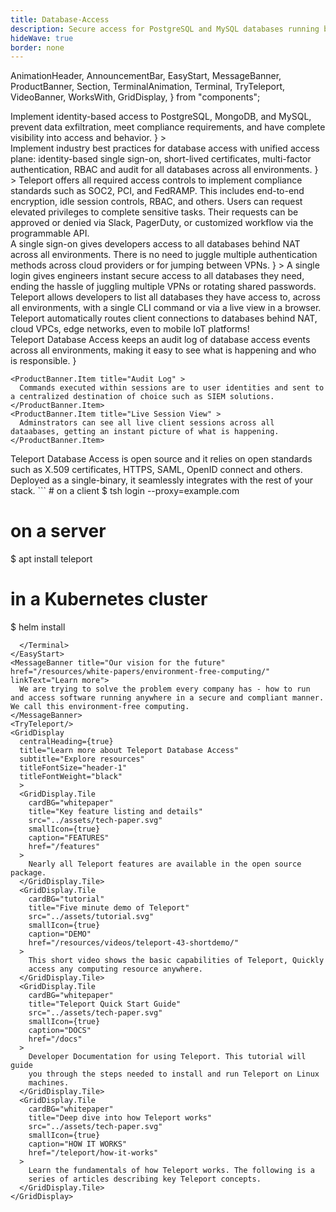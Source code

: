 ```yaml
---
title: Database-Access
description: Secure access for PostgreSQL and MySQL databases running behind NAT.
hideWave: true
border: none
---
```


  AnimationHeader,
  AnnouncementBar,
  EasyStart,
  MessageBanner,
  ProductBanner,
  Section,
  TerminalAnimation,
  Terminal,
  TryTeleport,
  VideoBanner,
  WorksWith,
  GridDisplay,
} from "components";

<Section bg="grayWave">
  <AnimationHeader
    title="Teleport Database Access"
    subtitle="Teleport Access Plane"
    animation="terminal"
    terminalText="database"
    description={
      <>
        Implement identity-based access to PostgreSQL, MongoDB, and MySQL, prevent data exfiltration, meet compliance requirements, and have complete visibility into access and behavior.
      </>
    }
  >
  <TerminalAnimation text="database"/>
  </AnimationHeader>
  <AnnouncementBar />
</Section>
<Section bg="wavelight">
  <ProductBanner
    imgPosition="right"
    title="Secure your databases & meet compliance requirements"
    subtitle="For DevSecOps"
    src="../assets/server-access.png"
    alt="a diagram of server architecture"
    description={
      <>
        Implement industry best practices for database access with unified access plane: identity-based single sign-on, short-lived certificates, multi-factor authentication, RBAC and audit for all databases across all environments.
      </>
      }
  >
    <ProductBanner.Item title="Access Controls" >
      Teleport offers all required access controls to implement compliance standards such as SOC2, PCI, and FedRAMP. This includes end-to-end encryption, idle session controls, RBAC, and others.
    </ProductBanner.Item>
    <ProductBanner.Item title="Access Workflows" >
      Users can request elevated privileges to complete sensitive tasks. Their requests can be approved or denied via Slack, PagerDuty, or customized workflow via the programmable API.
    </ProductBanner.Item>
    
  </ProductBanner>
</Section>
<Section bg="grayWave">
  <ProductBanner
    imgPosition="left"
    title="Access that doesn't get in the way"
    subtitle="For Developers"
    src="../assets/access-anywhere-alt.png"
    alt="a diagram of server architecture"
    description={
      <>
        A single sign-on gives developers access to all databases behind NAT across all environments. There is no need to juggle multiple authentication methods across cloud providers or for jumping between VPNs.
      </>
      }
  >
    <ProductBanner.Item title="Delightful Experience" >
      A single login gives engineers instant secure access to all databases they need, ending the hassle of juggling multiple VPNs or rotating shared passwords.
    </ProductBanner.Item>
    <ProductBanner.Item title="Unified Database Catalog" >
      Teleport allows developers to list all databases they have access to, across all environments, with a single CLI command or via a live view in a browser.
    </ProductBanner.Item>
    <ProductBanner.Item title="Unified Connectivity" >
      Teleport automatically routes client connections to databases behind NAT, cloud VPCs, edge networks, even to mobile IoT platforms!
    </ProductBanner.Item>
  </ProductBanner>
</Section>
<Section bg="wavelight">
  <ProductBanner
    imgPosition="right"
    title="Complete visibility into access and behavior"
    subtitle="Audit Log"
    src="../assets/complete-visibility.png"
    alt="a diagram of server architecture"
    description={
      <>
        Teleport Database Access keeps an audit log of database access events across all environments, making it easy to see what is happening and who is responsible.
      </>
      }

>

    <ProductBanner.Item title="Audit Log" >
      Commands executed within sessions are to user identities and sent to a centralized destination of choice such as SIEM solutions.
    </ProductBanner.Item>
    <ProductBanner.Item title="Live Session View" >
      Adminstrators can see all live client sessions across all dataabases, getting an instant picture of what is happening.
    </ProductBanner.Item>

  </ProductBanner>
</Section>
<VideoBanner title="Demo Video" videoId="rPX_973PoW8" />
<WorksWith title="Works with everything you have">
  Teleport Database Access is open source and it relies on open standards such as
  X.509 certificates, HTTPS, SAML, OpenID connect and others. Deployed as a
  single-binary, it seamlessly integrates with the rest of your stack.
</WorksWith>
<EasyStart>
  <Terminal>
```
# on a client
$ tsh login --proxy=example.com

# on a server
$ apt install teleport

# in a Kubernetes cluster
$ helm install
```
  </Terminal>
</EasyStart>
<MessageBanner title="Our vision for the future" href="/resources/white-papers/environment-free-computing/" linkText="Learn more">
  We are trying to solve the problem every company has - how to run and access software running anywhere in a secure and compliant manner. We call this environment-free computing.
</MessageBanner>
<TryTeleport/>
<GridDisplay
  centralHeading={true}
  title="Learn more about Teleport Database Access"
  subtitle="Explore resources"
  titleFontSize="header-1"
  titleFontWeight="black"
  >
  <GridDisplay.Tile
    cardBG="whitepaper"
    title="Key feature listing and details"
    src="../assets/tech-paper.svg"
    smallIcon={true}
    caption="FEATURES"
    href="/features"
  >
    Nearly all Teleport features are available in the open source package.
  </GridDisplay.Tile>
  <GridDisplay.Tile
    cardBG="tutorial"
    title="Five minute demo of Teleport"
    src="../assets/tutorial.svg"
    smallIcon={true}
    caption="DEMO"
    href="/resources/videos/teleport-43-shortdemo/"
  >
    This short video shows the basic capabilities of Teleport, Quickly
    access any computing resource anywhere.
  </GridDisplay.Tile>
  <GridDisplay.Tile
    cardBG="whitepaper"
    title="Teleport Quick Start Guide"
    src="../assets/tech-paper.svg"
    smallIcon={true}
    caption="DOCS"
    href="/docs"
  >
    Developer Documentation for using Teleport. This tutorial will guide
    you through the steps needed to install and run Teleport on Linux
    machines.
  </GridDisplay.Tile>
  <GridDisplay.Tile
    cardBG="whitepaper"
    title="Deep dive into how Teleport works"
    src="../assets/tech-paper.svg"
    smallIcon={true}
    caption="HOW IT WORKS"
    href="/teleport/how-it-works"
  >
    Learn the fundamentals of how Teleport works. The following is a
    series of articles describing key Teleport concepts.
  </GridDisplay.Tile>
</GridDisplay>